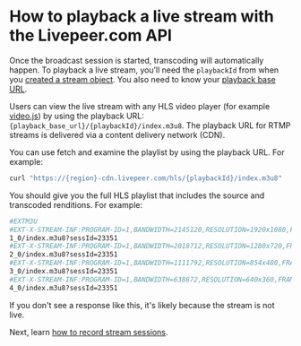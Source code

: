
<DocsLayout title="How to playback a live stream - Livepeer.com" description="How to playback a live stream with the Livepeer.com API">

# How to playback a live stream with the Livepeer.com API

Once the broadcast session is started, transcoding will automatically happen. To
playback a live stream, you’ll need the `playbackId` from when you
[created a stream object](/docs/guides/api/create-a-stream). You also need to
know your [playback base URL](/docs/guides/api/base-urls).

Users can view the live stream with any HLS video player (for example
[video.js](https://videojs.github.io/videojs-contrib-hls/)) by using the
playback URL: `{playback_base_url}/{playbackId}/index.m3u8`. The playback URL
for RTMP streams is delivered via a content delivery network (CDN).

You can use fetch and examine the playlist by using the playback URL. For
example:

```bash
curl "https://{region}-cdn.livepeer.com/hls/{playbackId}/index.m3u8"
```

You should give you the full HLS playlist that includes the source and
transcoded renditions. For example:

```bash
#EXTM3U
#EXT-X-STREAM-INF:PROGRAM-ID=1,BANDWIDTH=2145120,RESOLUTION=1920x1080,FRAME-RATE=30,CODECS="avc1.4d4028,mp4a.40.2"
1_0/index.m3u8?sessId=23351
#EXT-X-STREAM-INF:PROGRAM-ID=1,BANDWIDTH=2018712,RESOLUTION=1280x720,FRAME-RATE=29.97,CODECS="avc1.4d401f,mp4a.40.2"
2_0/index.m3u8?sessId=23351
#EXT-X-STREAM-INF:PROGRAM-ID=1,BANDWIDTH=1111792,RESOLUTION=854x480,FRAME-RATE=29.97,CODECS="avc1.4d401f,mp4a.40.2"
3_0/index.m3u8?sessId=23351
#EXT-X-STREAM-INF:PROGRAM-ID=1,BANDWIDTH=638672,RESOLUTION=640x360,FRAME-RATE=29.97,CODECS="avc1.4d401e,mp4a.40.2"
4_0/index.m3u8?sessId=23351
```

If you don't see a response like this, it's likely because the stream is not
live.

Next, learn
[how to record stream sessions](/docs/guides/api/record-stream).

</DocsLayout>
